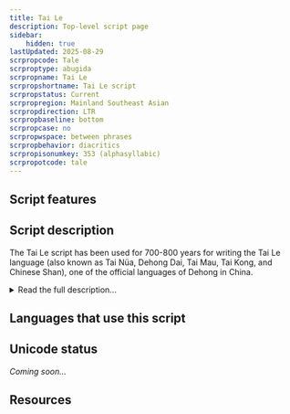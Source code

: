 ```yaml
---
title: Tai Le
description: Top-level script page
sidebar:
    hidden: true
lastUpdated: 2025-08-29
scrpropcode: Tale
scrproptype: abugida
scrpropname: Tai Le
scrpropshortname: Tai Le script
scrpropstatus: Current
scrpropregion: Mainland Southeast Asian
scrpropdirection: LTR
scrpropbaseline: bottom
scrpropcase: no
scrpropwspace: between phrases
scrpropbehavior: diacritics
scrpropisonumkey: 353 (alphasyllabic)
scrpropotcode: tale
---
```



## Script features

<ScriptInfo />

## Script description

The Tai Le script has been used for 700-800 years for writing the Tai Le language (also known as Tai Nüa, Dehong Dai, Tai Mau, Tai Kong, and Chinese Shan), one of the official languages of Dehong in China.

<details>
<summary>Read the full description...</summary>The language is also spoken in Thailand, Myanmar and Laos. The script was derived from the Brahmi script, which spread from India with the introduction of Buddhism to Southeast Asia. The script has undergone a number of progressive changes since its inception. In 1954 it was decided that the script was unsuitable for writing the language - there were multiple symbols for representing the same sound, tone was not being accurately represented, and there was no standard for joining the letters in handwritten form. A new version of the script was proposed, and revised again in 1988, in order to resolve some of these problems.

Like many scripts having Brahmic derivation, consonants contain an inherent 'a' vowel, which can be modified by the addition of diacritics. There are 19 consonant symbols and 11 vowels. Of the consonants, all but [n] can occur syllable-initially. Only unaspirated [p], [t] and [k], and the nasals [m], [n] and [ŋ] can occur syllable-finally. 6 tones are represented by 5 spacing marks which were introduced as part of the reform in 1988 (Tone 1 is represented by the absence of a tone mark.). Prior to this, diacritics were used for marking tone.

Both Chinese and Latin punctuation are used in writing Tai Le. In China, Latin digits are widely used, although a modified set of Myanmar digits is also used. It is believed that Tai Le writers in Myanmar use unique Tai Le digits.

The script is currently widely used in China for government documents, public notice boards and signage, in advertising, education and publishing. There are 6 publishing houses in China which publish over 45,000 book copies per year in the script. It is estimated that speakers of Tai Le in Dehong are about 95% literate in the Tai Le script.
</details>

## Languages that use this script

<WsList script='Tale' wsMax='5' />

## Unicode status

_Coming soon..._

## Resources

<ScriptResources detailSummary='seemore' />

